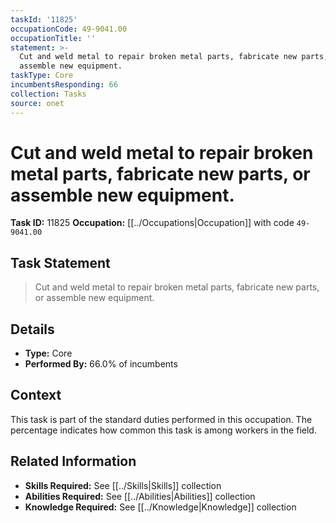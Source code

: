 ```yaml
---
taskId: '11825'
occupationCode: 49-9041.00
occupationTitle: ''
statement: >-
  Cut and weld metal to repair broken metal parts, fabricate new parts, or
  assemble new equipment.
taskType: Core
incumbentsResponding: 66
collection: Tasks
source: onet
---
```

# Cut and weld metal to repair broken metal parts, fabricate new parts, or assemble new equipment.

**Task ID:** 11825
**Occupation:** [[../Occupations|Occupation]] with code `49-9041.00`

## Task Statement

> Cut and weld metal to repair broken metal parts, fabricate new parts, or assemble new equipment.

## Details

- **Type:** Core
- **Performed By:** 66.0% of incumbents

## Context

This task is part of the standard duties performed in this occupation. The percentage indicates how common this task is among workers in the field.

## Related Information

- **Skills Required:** See [[../Skills|Skills]] collection
- **Abilities Required:** See [[../Abilities|Abilities]] collection
- **Knowledge Required:** See [[../Knowledge|Knowledge]] collection
